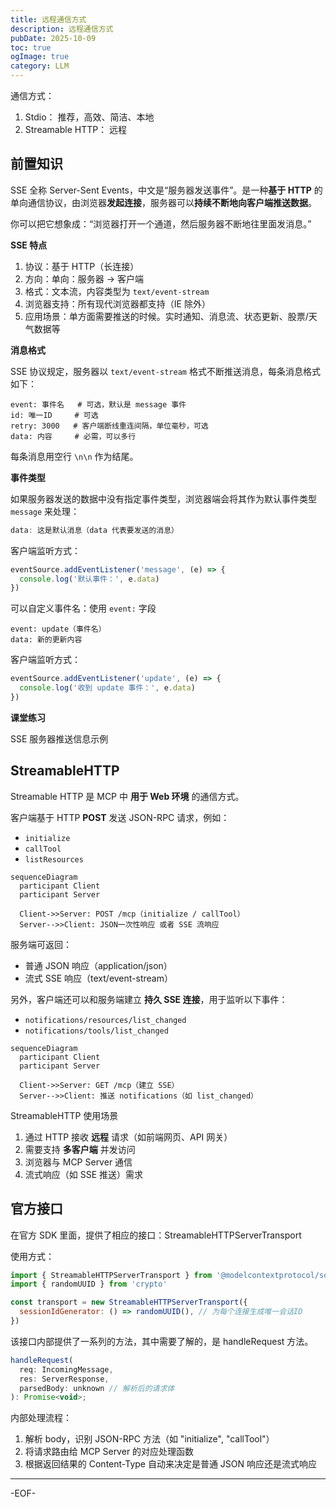 ```yaml
---
title: 远程通信方式
description: 远程通信方式
pubDate: 2025-10-09
toc: true
ogImage: true
category: LLM
---
```


通信方式：

1. Stdio： 推荐，高效、简洁、本地
2. Streamable HTTP： 远程

## 前置知识

SSE 全称 Server-Sent Events，中文是“服务器发送事件”。是一种**基于 HTTP** 的单向通信协议，由浏览器**发起连接**，服务器可以**持续不断地向客户端推送数据**。

你可以把它想象成：“浏览器打开一个通道，然后服务器不断地往里面发消息。”

**SSE 特点**

1. 协议：基于 HTTP（长连接）
2. 方向：单向：服务器 -> 客户端
3. 格式：文本流，内容类型为 `text/event-stream`
4. 浏览器支持：所有现代浏览器都支持（IE 除外）
5. 应用场景：单方面需要推送的时候。实时通知、消息流、状态更新、股票/天气数据等

**消息格式**

SSE 协议规定，服务器以 `text/event-stream` 格式不断推送消息，每条消息格式如下：

```
event: 事件名   # 可选，默认是 message 事件
id: 唯一ID     # 可选
retry: 3000   # 客户端断线重连间隔，单位毫秒，可选
data: 内容     # 必需，可以多行
```

每条消息用空行 `\n\n` 作为结尾。

**事件类型**

如果服务器发送的数据中没有指定事件类型，浏览器端会将其作为默认事件类型 `message` 来处理：

```js
data: 这是默认消息（data 代表要发送的消息）
```

客户端监听方式：

```js
eventSource.addEventListener('message', (e) => {
  console.log('默认事件：', e.data)
})
```

可以自定义事件名：使用 `event:` 字段

```
event: update（事件名）
data: 新的更新内容
```

客户端监听方式：

```js
eventSource.addEventListener('update', (e) => {
  console.log('收到 update 事件：', e.data)
})
```

**课堂练习**

SSE 服务器推送信息示例

## StreamableHTTP

Streamable HTTP 是 MCP 中 **用于 Web 环境** 的通信方式。

客户端基于 HTTP **POST** 发送 JSON-RPC 请求，例如：

- `initialize`
- `callTool`
- `listResources`

```mermaid
sequenceDiagram
  participant Client
  participant Server

  Client->>Server: POST /mcp（initialize / callTool）
  Server-->>Client: JSON一次性响应 或者 SSE 流响应
```

服务端可返回：

- 普通 JSON 响应（application/json）
- 流式 SSE 响应（text/event-stream）

另外，客户端还可以和服务端建立 **持久 SSE 连接**，用于监听以下事件：

- `notifications/resources/list_changed`
- `notifications/tools/list_changed`

```mermaid
sequenceDiagram
  participant Client
  participant Server

  Client->>Server: GET /mcp（建立 SSE）
  Server-->>Client: 推送 notifications（如 list_changed）
```

StreamableHTTP 使用场景

1. 通过 HTTP 接收 **远程** 请求（如前端网页、API 网关）
2. 需要支持 **多客户端** 并发访问
3. 浏览器与 MCP Server 通信
4. 流式响应（如 SSE 推送）需求

## 官方接口

在官方 SDK 里面，提供了相应的接口：StreamableHTTPServerTransport

使用方式：

```js
import { StreamableHTTPServerTransport } from '@modelcontextprotocol/sdk/server/streamableHttp.js'
import { randomUUID } from 'crypto'

const transport = new StreamableHTTPServerTransport({
  sessionIdGenerator: () => randomUUID(), // 为每个连接生成唯一会话ID
})
```

该接口内部提供了一系列的方法，其中需要了解的，是 handleRequest 方法。

```js
handleRequest(
  req: IncomingMessage,
  res: ServerResponse,
  parsedBody: unknown // 解析后的请求体
): Promise<void>;
```

内部处理流程：

1. 解析 body，识别 JSON-RPC 方法（如 "initialize", "callTool"）
2. 将请求路由给 MCP Server 的对应处理函数
3. 根据返回结果的 Content-Type 自动来决定是普通 JSON 响应还是流式响应

---

-EOF-
